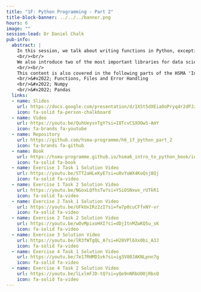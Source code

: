 ```yaml
---
title: "1F: Python Programming - Part 2"
title-block-banner: ../../../banner.png
hours: 6
image: ""
session-lead: Dr Daniel Chalk
pub-info:
  abstract: |
    In this session, we talk about writing functions in Python, exception handling and working with .csv files. 
    <br/><br/>
    We also introduce two of the most important libraries for data science - NumPy and Pandas.
    <br/><br/>
    This content is also covered in the following parts of the HSMA 'Intro to Python' book:
    <br/>&#x2022; Functions, Files and Error Handling
    <br/>&#x2022; Numpy
    <br/>&#x2022; Pandas
  links:
  - name: Slides
    url: https://docs.google.com/presentation/d/1XSt5dXEiaOoPryq4r2dPJzMQnNQSa-imG3Fe7gr-sSs/edit?usp=sharing
    icon: fa-solid fa-person-chalkboard
  - name: Video
    url: https://youtu.be/QuhUeysnTgY?si=I8TcvCSXOOwS-AmY
    icon: fa-brands fa-youtube
  - name: Repository
    url: https://github.com/hsma-programme/h6_1f_python_part_2
    icon: fa-brands fa-github
  - name: Book
    url: https://hsma-programme.github.io/hsma6_intro_to_python_book/intro_to_python.html
    icon: fa-solid fa-book
  - name: Exercise 1 Task 1 Solution Video
    url: https://youtu.be/STT2aHLeKyE?si=u0vYoWX4KoQsj8Qj
    icon: fa-solid fa-video
  - name: Exercise 1 Task 2 Solution Video
    url: https://youtu.be/NGoxLQfhsTw?si=YSiOSNxwx_rUTkR1
    icon: fa-solid fa-video
  - name: Exercise 2 Task 1 Solution Video
    url: https://youtu.be/UFkUxIRz2zI?si=fw7p0cuCFfxNY-vr
    icon: fa-solid fa-video
  - name: Exercise 2 Task 2 Solution Video
    url: https://youtu.be/wOvMpixoHXI?si=dDjItnMZwKQ5u_sK
    icon: fa-solid fa-video
  - name: Exercise 3 Solution Video
    url: https://youtu.be/lR3fWTgQL_A?si=H28VPl6Xx0bi_A3J
    icon: fa-solid fa-video
  - name: Exercise 4 Task 1 Solution Video
    url: https://youtu.be/7e17RHMD1vk?si=ig3V80JAKNLpnn7g
    icon: fa-solid fa-video
  - name: Exercise 4 Task 2 Solution Video
    url: https://youtu.be/lLxlmFJD-tQ?si=yQe9nNRbUO0jRbsQ
    icon: fa-solid fa-video
---
```

